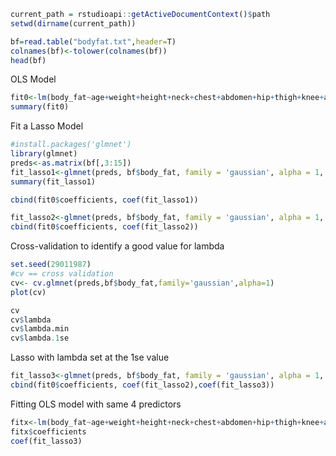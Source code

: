 ```r
current_path = rstudioapi::getActiveDocumentContext()$path
setwd(dirname(current_path))
```

```r
bf=read.table("bodyfat.txt",header=T)
colnames(bf)<-tolower(colnames(bf))
head(bf)
```

OLS Model
```r
fit0<-lm(body_fat~age+weight+height+neck+chest+abdomen+hip+thigh+knee+ankle+biceps+forearm+wrist,data=bf)
summary(fit0)
```
Fit a Lasso Model
```r
#install.packages('glmnet')
library(glmnet)
preds<-as.matrix(bf[,3:15])
fit_lasso1<-glmnet(preds, bf$body_fat, family = 'gaussian', alpha = 1, lambda = 0)
summary(fit_lasso1)
```
```r
cbind(fit0$coefficients, coef(fit_lasso1))
```
```r
fit_lasso2<-glmnet(preds, bf$body_fat, family = 'gaussian', alpha = 1, lambda = 1000)
cbind(fit0$coefficients, coef(fit_lasso2))

```
  
Cross-validation to identify a good value for lambda 
```r
set.seed(29011987)
#cv == cross validation
cv<- cv.glmnet(preds,bf$body_fat,family='gaussian',alpha=1)
plot(cv)
```
  
```r
cv
cv$lambda
cv$lambda.min
cv$lambda.1se

```
Lasso with lambda set at the 1se value
```r
fit_lasso3<-glmnet(preds, bf$body_fat, family = 'gaussian', alpha = 1, lambda = 0.4168664)
cbind(fit0$coefficients, coef(fit_lasso2),coef(fit_lasso3))

```
Fitting OLS model with same 4 predictors
```r
fitx<-lm(body_fat~age+weight+height+neck+chest+abdomen+hip+thigh+knee+ankle+biceps+forearm+wrist,data=bf)
fitx$coefficients
coef(fit_lasso3)
```

